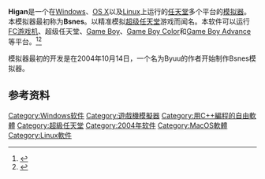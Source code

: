{{NoteTA
| G1 = Games
}}

'''Higan'''是一个在[[Windows|Windows]]、[[OS_X|OS X]]以及[[Linux|Linux]]上运行的[[任天堂|任天堂]]多个平台的[[游戏机模拟器|模拟器]]。本模拟器最初称为'''Bsnes'''。以精准模拟[[超级任天堂|超级任天堂]]游戏而闻名。本软件可以运行[[FC游戏机|FC游戏机]]、超级任天堂、[[Game_Boy|Game Boy]]、[[Game_Boy_Color|Game Boy Color]]和[[Game_Boy_Advance|Game Boy Advance]]等平台。<ref name="Accuracy takes power">{{cite web | work=Ars Technica | date=August 9, 2011 | author=Byuu | title=Accuracy takes power: one man’s 3GHz quest to build a perfect SNES emulator | url=http://arstechnica.com/gaming/2011/08/accuracy-takes-power-one-mans-3ghz-quest-to-build-a-perfect-snes-emulator/ | accessdate=March 11, 2015 | archive-date=2013-06-28 | archive-url=https://web.archive.org/web/20130628083345/http://arstechnica.com/gaming/2011/08/accuracy-takes-power-one-mans-3ghz-quest-to-build-a-perfect-snes-emulator/ | dead-url=no }}</ref><ref name="16-bit time capsule">{{cite web |url=http://www.tested.com/tech/gaming/44376-16_bit-time-capsule-how-emulator-bsnes-makes-a-case-for-software-preservation/ |title=16-bit Time Capsule: SNES Emulator Makes a Case for Software Preservation |first=Wesley |last=Fenlon |accessdate=March 11, 2015 |archive-date=2020-03-08 |archive-url=https://web.archive.org/web/20200308143647/https://www.tested.com/tech/gaming/44376-16_bit-time-capsule-how-emulator-bsnes-makes-a-case-for-software-preservation/ |dead-url=yes }}</ref>

模拟器最初的开发是在2004年10月14日，一个名为Byuu的作者开始制作Bsnes模拟器。

== 参考资料 ==
{{Reflist}}

[[Category:Windows软件|Category:Windows软件]]
[[Category:遊戲機模擬器|Category:遊戲機模擬器]]
[[Category:用C++編程的自由軟體|Category:用C++編程的自由軟體]]
[[Category:超級任天堂|Category:超級任天堂]]
[[Category:2004年软件|Category:2004年软件]]
[[Category:MacOS軟體|Category:MacOS軟體]]
[[Category:Linux軟件|Category:Linux軟件]]

{{videogame-software-stub}}